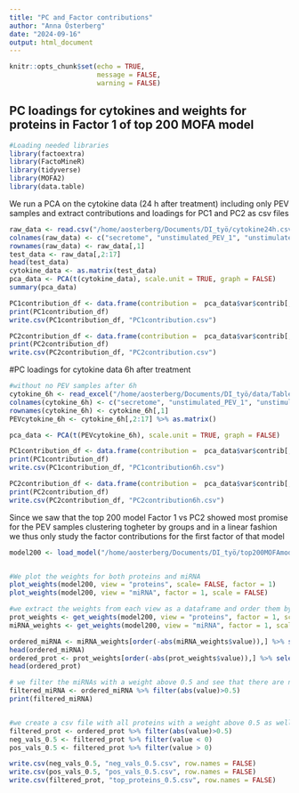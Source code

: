 ```yaml
---
title: "PC and Factor contributions"
author: "Anna Österberg"
date: "2024-09-16"
output: html_document
---
```


```r
knitr::opts_chunk$set(echo = TRUE,
                      message = FALSE,
                      warning = FALSE)
```

## PC loadings for cytokines and weights for proteins in Factor 1 of top 200 MOFA model

```r
#Loading needed libraries
library(factoextra)
library(FactoMineR)
library(tidyverse)
library(MOFA2)
library(data.table)

```

We run a PCA on the cytokine data (24 h after treatment) including only PEV samples and extract contributions and loadings for PC1 and PC2 as csv files

```r
raw_data <- read.csv("/home/aosterberg/Documents/DI_työ/cytokine24h.csv",header = TRUE)
colnames(raw_data) <- c("secretome", "unstimulated_PEV_1", "unstimulated_PEV_2", "unstimulated_PEV_3", "unstimulated_PEV_4","GPVI_PEV_1", "GPVI_PEV_2", "GPVI_PEV_3", "GPVI_PEV_4", "CLEC2_PEV_1","CLEC2_PEV_2","CLEC2_PEV_3", "CLEC2_PEV_4", "TC_PEV_1","TC_PEV_2","TC_PEV_3", "TC_PEV_4", "no_PEV_1","no_PEV_2","no_PEV_3","no_PEV_4")
rownames(raw_data) <- raw_data[,1]
test_data <- raw_data[,2:17]
head(test_data)
cytokine_data <- as.matrix(test_data)
pca_data <- PCA(t(cytokine_data), scale.unit = TRUE, graph = FALSE)
summary(pca_data)

PC1contribution_df <- data.frame(contribution =  pca_data$var$contrib[,1], loadings = pca_data$var$coord[,1])[order(-pca_data$var$contrib[,1]),]
print(PC1contribution_df)
write.csv(PC1contribution_df, "PC1contribution.csv")

PC2contribution_df <- data.frame(contribution =  pca_data$var$contrib[,2], loadings = pca_data$var$coord[,2])[order(-pca_data$var$contrib[,2]),]
print(PC2contribution_df)
write.csv(PC2contribution_df, "PC2contribution.csv")


```

#PC loadings for cytokine data 6h after treatment


```r
#without no PEV samples after 6h 
cytokine_6h <- read_excel("/home/aosterberg/Documents/DI_työ/data/TableS2.xlsx", sheet = 2) %>% as.data.frame()
colnames(cytokine_6h) <- c("secretome", "unstimulated_PEV_1", "unstimulated_PEV_2", "unstimulated_PEV_3", "unstimulated_PEV_4","GPVI_PEV_1", "GPVI_PEV_2", "GPVI_PEV_3", "GPVI_PEV_4", "CLEC2_PEV_1","CLEC2_PEV_2","CLEC2_PEV_3", "CLEC2_PEV_4", "TC_PEV_1","TC_PEV_2","TC_PEV_3", "TC_PEV_4", "no_PEV_1","no_PEV_2","no_PEV_3","no_PEV_4")
rownames(cytokine_6h) <- cytokine_6h[,1]
PEVcytokine_6h <- cytokine_6h[,2:17] %>% as.matrix()

pca_data <- PCA(t(PEVcytokine_6h), scale.unit = TRUE, graph = FALSE)

PC1contribution_df <- data.frame(contribution =  pca_data$var$contrib[,1], loadings = pca_data$var$coord[,1])[order(-pca_data$var$contrib[,1]),]
print(PC1contribution_df)
write.csv(PC1contribution_df, "PC1contribution6h.csv")

PC2contribution_df <- data.frame(contribution =  pca_data$var$contrib[,2], loadings = pca_data$var$coord[,2])[order(-pca_data$var$contrib[,2]),]
print(PC2contribution_df)
write.csv(PC2contribution_df, "PC2contribution6h.csv")

```


Since we saw that the top 200 model Factor 1 vs PC2 showed most promise for the PEV samples clustering togheter by groups and in a linear fashion we thus only study the factor contributions for the first factor of that model

```r
model200 <- load_model("/home/aosterberg/Documents/DI_työ/top200MOFAmodel.hdf5") #we load the model


#We plot the weights for both proteins and miRNA
plot_weights(model200, view = "proteins", scale= FALSE, factor = 1) 
plot_weights(model200, view = "miRNA", factor = 1, scale = FALSE) 

#we extract the weights from each view as a dataframe and order them by absolute value in decreasing order
prot_weights <- get_weights(model200, view = "proteins", factor = 1, scale = TRUE, as.data.frame = TRUE)
miRNA_weights <- get_weights(model200, view = "miRNA", factor = 1, scale= TRUE, as.data.frame = TRUE)

ordered_miRNA <- miRNA_weights[order(-abs(miRNA_weights$value)),] %>% select(-view, -factor)
head(ordered_miRNA)
ordered_prot <- prot_weights[order(-abs(prot_weights$value)),] %>% select(-view, -factor)
head(ordered_prot)

# we filter the miRNAs with a weight above 0.5 and see that there are none therefore we will from now on study proteins
filtered_miRNA <- ordered_miRNA %>% filter(abs(value)>0.5)
print(filtered_miRNA)


#we create a csv file with all proteins with a weight above 0.5 as well as one for all proteins with a positive weight above 0.5 and a weight less than -0.5
filtered_prot <- ordered_prot %>% filter(abs(value)>0.5)
neg_vals_0.5 <- filtered_prot %>% filter(value < 0)
pos_vals_0.5 <- filtered_prot %>% filter(value > 0)

write.csv(neg_vals_0.5, "neg_vals_0.5.csv", row.names = FALSE)
write.csv(pos_vals_0.5, "pos_vals_0.5.csv", row.names = FALSE)
write.csv(filtered_prot, "top_proteins_0.5.csv", row.names = FALSE)

```



